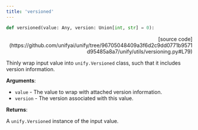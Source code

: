```yaml
---
title: 'versioned'
---
```


```python
def versioned(value: Any, version: Union[int, str] = 0):
```

<p align="right">[source code](https://github.com/unifyai/unify/tree/96705048409a3f6d2c9dd0771b9571d95485a8a7/unify/utils/versioning.py#L79)</p>

Thinly wrap input value into `unify.Versioned` class, such that it includes version
information.

**Arguments**:

- `value` - The value to wrap with attached version information.
- `version` - The version associated with this value.



**Returns**:

A `unify.Versioned` instance of the input value.